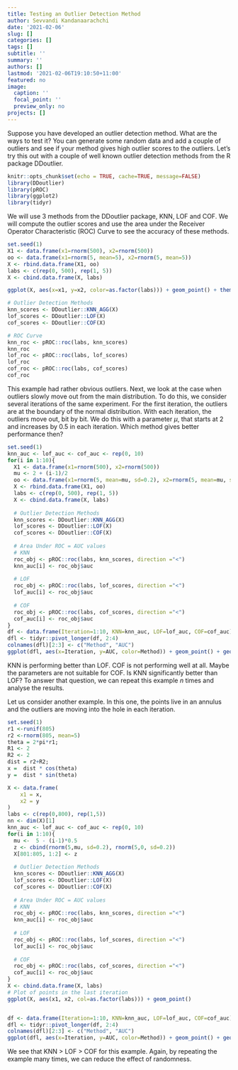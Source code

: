 ```yaml
---
title: Testing an Outlier Detection Method
author: Sevvandi Kandanaarachchi
date: '2021-02-06'
slug: []
categories: []
tags: []
subtitle: ''
summary: ''
authors: []
lastmod: '2021-02-06T19:10:50+11:00'
featured: no
image:
  caption: ''
  focal_point: ''
  preview_only: no
projects: []
---
```

Suppose you have developed an outlier detection method. What are the ways to test it? You can generate some random data and  add a couple of outliers and see if your method gives high outlier scores to the outliers. Let's try this out with a couple of well known outlier detection methods from the R package DDoutlier.

```r
knitr::opts_chunk$set(echo = TRUE, cache=TRUE, message=FALSE)
library(DDoutlier)
library(pROC)
library(ggplot2)
library(tidyr)
```

We will use 3 methods from the DDoutlier package, KNN, LOF and COF. We will compute the outlier scores and use the area under the Receiver Operator Characteristic (ROC) Curve to see the accuracy of these methods. 

```r
set.seed(1)
X1 <- data.frame(x1=rnorm(500), x2=rnorm(500))
oo <- data.frame(x1=rnorm(5, mean=5), x2=rnorm(5, mean=5))
X <- rbind.data.frame(X1, oo)
labs <- c(rep(0, 500), rep(1, 5))
X <- cbind.data.frame(X, labs)

ggplot(X, aes(x=x1, y=x2, color=as.factor(labs))) + geom_point() + theme_bw()

# Outlier Detection Methods
knn_scores <- DDoutlier::KNN_AGG(X)
lof_scores <- DDoutlier::LOF(X)
cof_scores <- DDoutlier::COF(X)

# ROC Curve
knn_roc <- pROC::roc(labs, knn_scores)
knn_roc
lof_roc <- pROC::roc(labs, lof_scores)
lof_roc
cof_roc <- pROC::roc(labs, cof_scores)
cof_roc
```

This example had rather obvious outliers. Next, we look at the case when outliers slowly move out from the main distribution. To do this, we consider several iterations of the same experiment. For the first iteration, the outliers are at the boundary of the normal distribution. With each iteration, the outliers move out, bit by bit. We do this with  a parameter $\mu$, that starts at 2 and increases by 0.5 in each iteration. Which method gives better performance then?
```r
set.seed(1)
knn_auc <- lof_auc <- cof_auc <- rep(0, 10)
for(i in 1:10){
  X1 <- data.frame(x1=rnorm(500), x2=rnorm(500))
  mu <- 2 + (i-1)/2
  oo <- data.frame(x1=rnorm(5, mean=mu, sd=0.2), x2=rnorm(5, mean=mu, sd=0.2))
  X <- rbind.data.frame(X1, oo)
  labs <- c(rep(0, 500), rep(1, 5))
  X <- cbind.data.frame(X, labs)
  
  # Outlier Detection Methods
  knn_scores <- DDoutlier::KNN_AGG(X)
  lof_scores <- DDoutlier::LOF(X)
  cof_scores <- DDoutlier::COF(X)
  
  # Area Under ROC = AUC values
  # KNN
  roc_obj <- pROC::roc(labs, knn_scores, direction ="<")
  knn_auc[i] <- roc_obj$auc
  
  # LOF
  roc_obj <- pROC::roc(labs, lof_scores, direction ="<")
  lof_auc[i] <- roc_obj$auc
  
  # COF
  roc_obj <- pROC::roc(labs, cof_scores, direction ="<")
  cof_auc[i] <- roc_obj$auc
}
df <- data.frame(Iteration=1:10, KNN=knn_auc, LOF=lof_auc, COF=cof_auc)
dfl <- tidyr::pivot_longer(df, 2:4)
colnames(dfl)[2:3] <- c("Method", "AUC")
ggplot(dfl, aes(x=Iteration, y=AUC, color=Method)) + geom_point() + geom_line() + scale_x_continuous(breaks=1:10) + theme_bw()

```
KNN is performing better than LOF. COF is not performing well at all. Maybe the parameters are not suitable for COF. Is KNN significantly better than LOF? To answer that question, we can repeat this example $n$ times and analyse the results. 

Let us consider another example. In this one, the points live in an annulus and the outliers are moving into the hole in each iteration. 

```r
set.seed(1)
r1 <-runif(805)
r2 <-rnorm(805, mean=5)
theta = 2*pi*r1;
R1 <- 2
R2 <- 2
dist = r2+R2;
x =  dist * cos(theta)
y =  dist * sin(theta)

X <- data.frame(
    x1 = x,
    x2 = y
)
labs <- c(rep(0,800), rep(1,5))
nn <- dim(X)[1]
knn_auc <- lof_auc <- cof_auc <- rep(0, 10)
for(i in 1:10){
  mu <-  5 - (i-1)*0.5
  z <- cbind(rnorm(5,mu, sd=0.2), rnorm(5,0, sd=0.2))
  X[801:805, 1:2] <- z
  
  # Outlier Detection Methods
  knn_scores <- DDoutlier::KNN_AGG(X)
  lof_scores <- DDoutlier::LOF(X)
  cof_scores <- DDoutlier::COF(X)
  
  # Area Under ROC = AUC values
  # KNN
  roc_obj <- pROC::roc(labs, knn_scores, direction ="<")
  knn_auc[i] <- roc_obj$auc
  
  # LOF
  roc_obj <- pROC::roc(labs, lof_scores, direction ="<")
  lof_auc[i] <- roc_obj$auc
  
  # COF
  roc_obj <- pROC::roc(labs, cof_scores, direction ="<")
  cof_auc[i] <- roc_obj$auc
}
X <- cbind.data.frame(X, labs)
# Plot of points in the last iteration
ggplot(X, aes(x1, x2, col=as.factor(labs))) + geom_point()


df <- data.frame(Iteration=1:10, KNN=knn_auc, LOF=lof_auc, COF=cof_auc)
dfl <- tidyr::pivot_longer(df, 2:4)
colnames(dfl)[2:3] <- c("Method", "AUC")
ggplot(dfl, aes(x=Iteration, y=AUC, color=Method)) + geom_point() + geom_line() + scale_x_continuous(breaks=1:10) + theme_bw()
```

We see that KNN > LOF > COF for this example. Again, by repeating the example many times, we can reduce the effect of randomness. 
